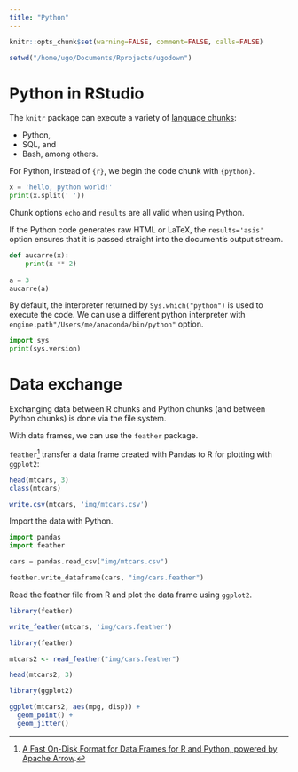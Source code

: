 ```yaml
---
title: "Python"
---
```


```r
knitr::opts_chunk$set(warning=FALSE, comment=FALSE, calls=FALSE)
```

```r
setwd("/home/ugo/Documents/Rprojects/ugodown")
```

# Python in RStudio

The `knitr` package can execute a variety of [language chunks](http://rmarkdown.rstudio.com/authoring_knitr_engines.html#overview):

- Python, 
- SQL, and 
- Bash, among others.

For Python, instead of `{r}`, we begin the code chunk with `{python}`.

```python
x = 'hello, python world!'
print(x.split(' '))
```

Chunk options `echo` and `results` are all valid when using Python.

If the Python code generates raw HTML or LaTeX, the `results='asis'` option ensures that it is passed straight into the document’s output stream.

```python
def aucarre(x):
    print(x ** 2)
    
a = 3
aucarre(a)
```

By default, the interpreter returned by `Sys.which("python")` is used to execute the code. We can use a different python interpreter with `engine.path"/Users/me/anaconda/bin/python"` option.

```python
import sys
print(sys.version)
```

# Data exchange

Exchanging data between R chunks and Python chunks (and between Python chunks) is done via the file system. 

With data frames, we can use the `feather` package.

`feather`[^feather] transfer a data frame created with Pandas to R for plotting with `ggplot2`:

[^feather]: [A Fast On-Disk Format for Data Frames for R and Python, powered by Apache Arrow](https://blog.rstudio.com/2016/03/29/feather/).

```r
head(mtcars, 3)
class(mtcars)

write.csv(mtcars, 'img/mtcars.csv')
```

Import the data with Python.

```python
import pandas
import feather

cars = pandas.read_csv("img/mtcars.csv")

feather.write_dataframe(cars, "img/cars.feather")
```

Read the feather file from R and plot the data frame using `ggplot2`.

```r
library(feather)

write_feather(mtcars, 'img/cars.feather')
```

```r
library(feather)

mtcars2 <- read_feather("img/cars.feather")

head(mtcars2, 3)

library(ggplot2)

ggplot(mtcars2, aes(mpg, disp)) +
  geom_point() +
  geom_jitter()
```